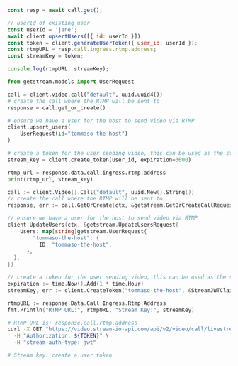 
<Tabs groupId="examples">
<TabItem value="js" label="JavaScript">

```js
const resp = await call.get();

// userId of existing user
const userId = 'jane';
await client.upsertUsers([{ id: userId }]);
const token = client.generateUserToken({ user_id: userId });
const rtmpURL = resp.call.ingress.rtmp.address;
const streamKey = token;

console.log(rtmpURL, streamKey);
```

</TabItem>
<TabItem value="py" label="Python">

```py
from getstream.models import UserRequest

call = client.video.call("default", uuid.uuid4())
# create the call where the RTMP will be sent to
response = call.get_or_create()

# ensure we have a user for the host to send video via RTMP
client.upsert_users(
    UserRequest(id="tommaso-the-host")
)

# create a token for the user sending video, this can be used as the stream key
stream_key = client.create_token(user_id, expiration=3600)

rtmp_url = response.data.call.ingress.rtmp.address
print(rtmp_url, stream_key)
```

</TabItem>
<TabItem value="go" label="Golang">

```go
call := client.Video().Call("default", uuid.New().String())
// create the call where the RTMP will be sent to
response, err := call.GetOrCreate(ctx, &getstream.GetOrCreateCallRequest{})

// ensure we have a user for the host to send video via RTMP
client.UpdateUsers(ctx, &getstream.UpdateUsersRequest{
	Users: map[string]getstream.UserRequest{
		"tommaso-the-host": {
		  ID: "tommaso-the-host",
	  },
  },
})

// create a token for the user sending video, this can be used as the stream key
expiration := time.Now().Add(1 * time.Hour)
streamKey, err := client.CreateToken("tommaso-the-host", &StreamJWTClaims{Expire: &expiration})

rtmpURL := response.Data.Call.Ingress.Rtmp.Address
fmt.Println("RTMP URL:", rtmpURL, "Stream Key:", streamKey)
```

</TabItem>
<TabItem value="curl" label="cURL">

```bash
# RTMP URL is: response.call.rtmp.address
curl -X GET "https://video.stream-io-api.com/api/v2/video/call/livestream/${CALL_ID}?api_key=${API_KEY}" \
  -H "Authorization: ${TOKEN}" \
  -H "stream-auth-type: jwt"

# Stream key: create a user token
```

</TabItem>
</Tabs>
